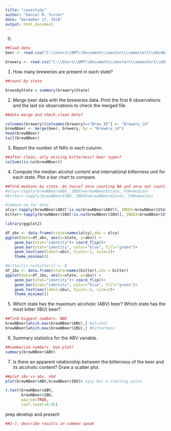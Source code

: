 ---
title: "casestudy"
author: "Daniel M. Turner"
date: "December 17, 2018"
output: html_document
---

0.
```{r}
##load data
beer <- read.csv("C:\\Users\\DMT\\Documents\\masters\\semester1\\dds402\\CaseStudy_2_2_2_2_2_2\\Beers.csv", header = TRUE, sep = ",")

brewery <- read.csv("C:\\Users\\DMT\\Documents\\masters\\semester1\\dds402\\CaseStudy_2_2_2_2_2_2\\Breweries.csv", header = TRUE, sep = ",")

```


1.	How many breweries are present in each state?
```{r}
##count by state

brewsByState = summary(brewery$State)


```

2.	Merge beer data with the breweries data. Print the first 6 observations and the last six observations to check the merged file.
```{r}
##data merge and check.clean data?

colnames(brewery)[colnames(brewery)=="Brew_ID"] <- "Brewery_id"
brewNBeer <- merge(beer, brewery, by = "Brewery_id")
head(brewNBeer)
tail(brewNBeer)


```

3.	Report the number of NA's in each column.
```{r}
##after clean, only missing bitterness? beer types?
colSums(is.na(brewNBeer))


```

4.	Compute the median alcohol content and international bitterness unit for each state. Plot a bar chart to compare.
```{r}
##find medians by state. Do twice? once counting NA and once not counting NA
#alcy<-tapply(brewNBeer$ABV, INDEX=brewNBeer$State, FUN=median)
#bitter<-tapply(brewNBeer$IBU, INDEX=brewNBeer$State, FUN=median)

#remove na for data
alcy<-tapply(brewNBeer$ABV[!is.na(brewNBeer$ABV)], INDEX=brewNBeer$State[!is.na(brewNBeer$ABV)], FUN=median)
bitter<-tapply(brewNBeer$IBU[!is.na(brewNBeer$IBU)], INDEX=brewNBeer$State[!is.na(brewNBeer$IBU)], FUN=median)

library(ggplot2)

df_abv <- data.frame(state=names(alcy),abv = alcy)
ggplot(data=df_abv, aes(x=state, y=abv)) +
    geom_bar(stat="identity")+ coord_flip()+
    geom_bar(stat="identity", color="blue", fill="green")+
    geom_text(aes(label=abv), hjust=-2, size=2)+
    theme_minimal()

#bitter[is.na(bitter)] <- 0
df_ibu <- data.frame(state=names(bitter),ibu = bitter)
ggplot(data=df_ibu, aes(x=state, y=ibu)) +
    geom_bar(stat="identity")+ coord_flip()+
    geom_bar(stat="identity", color="blue", fill="green")+
    geom_text(aes(label=ibu), hjust=-2, size=2)+
    theme_minimal()

```

5.	Which state has the maximum alcoholic (ABV) beer? Which state has the most bitter (IBU) beer?
```{r}
##find biggest numbers. NBD
brewNBeer[which.max(brewNBeer$ABV),] #alcohol
brewNBeer[which.max(brewNBeer$IBU),] #bitterness


```

6.	Summary statistics for the ABV variable.
```{r}
##summarize numbers. box plot?
summary(brewNBeer$ABV)

```

7.	Is there an apparent relationship between the bitterness of the beer and its alcoholic content? Draw a scatter plot.
```{r}
##plot ibu vs abv. nbd
plot(brewNBeer$ABV,brewNBeer$IBU)# ugly but a starting point

t.test(brewNBeer$ABV, 
       brewNBeer$IBU, 
       paired=TRUE, 
       conf.level=0.95)

```

prep develop and present
```{r}
##1-7, describe results in common speak


```

